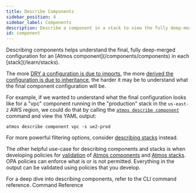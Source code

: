 ```yaml
---
title: Describe Components
sidebar_position: 4
sidebar_label: Components
description: Describe a component in a stack to view the fully deep-merged configuration
id: component
---
```


<Intro>
Describing components helps understand the final, fully deep-merged configuration for an [Atmos component](/components/components) in each [stack](/learn/stacks).
</Intro>

The more [DRY a configuration is due to imports](/stacks/imports), the more [derived the configuration is due to inheritance](/stacks/inheritance), the harder it may be to understand what the final component configuration will be.

For example, if we wanted to understand what the final configuration looks like for a "vpc" component running in the "production" stack in the `us-east-2` AWS region, we could do that by calling the [`atmos describe component`](/cli/commands/describe/component) command and view the YAML output:

```shell
atmos describe component vpc -s ue2-prod
```

For more powerful filtering options, consider [describing stacks](/describe/stacks) instead.

The other helpful use-case for describing components and stacks is when developing policies for [validation](/validation/validating) of
[Atmos components](/components/components) and [Atmos stacks](/learn/stacks). OPA policies can enforce what is or is not permitted. Everything in the output can be validated using policies that you develop.

<ActionCard title="Want to go deeper on this topic?">
    For a deep dive into describing components, refer to the CLI command reference.
    <PrimaryCTA to="/cli/commands/describe/component">Command Reference</PrimaryCTA>
</ActionCard>
